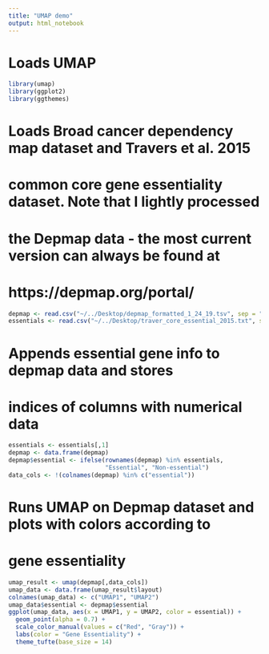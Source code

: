 ---
title: "UMAP demo"
output: html_notebook
---

# Loads UMAP
```{r}
library(umap)
library(ggplot2)
library(ggthemes)
```

# Loads Broad cancer dependency map dataset and Travers et al. 2015
# common core gene essentiality dataset. Note that I lightly processed
# the Depmap data - the most current version can always be found at 
# https://depmap.org/portal/
```{r}
depmap <- read.csv("~/../Desktop/depmap_formatted_1_24_19.tsv", sep = "\t")
essentials <- read.csv("~/../Desktop/traver_core_essential_2015.txt", sep = "\t")
```

# Appends essential gene info to depmap data and stores
# indices of columns with numerical data
```{r}
essentials <- essentials[,1]
depmap <- data.frame(depmap)
depmap$essential <- ifelse(rownames(depmap) %in% essentials, 
                           "Essential", "Non-essential")
data_cols <- !(colnames(depmap) %in% c("essential"))
```

# Runs UMAP on Depmap dataset and plots with colors according to
# gene essentiality
```{r}
umap_result <- umap(depmap[,data_cols])
umap_data <- data.frame(umap_result$layout)
colnames(umap_data) <- c("UMAP1", "UMAP2")
umap_data$essential <- depmap$essential
ggplot(umap_data, aes(x = UMAP1, y = UMAP2, color = essential)) +
  geom_point(alpha = 0.7) +
  scale_color_manual(values = c("Red", "Gray")) +
  labs(color = "Gene Essentiality") +
  theme_tufte(base_size = 14)
```